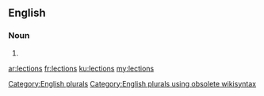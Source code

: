 ==English==

===Noun===
{{head|en}}

# {{plural of|lection}}

[[Category:English plurals]][[Category:English plurals using obsolete wikisyntax]]

[[ar:lections]]
[[fr:lections]]
[[ku:lections]]
[[my:lections]]